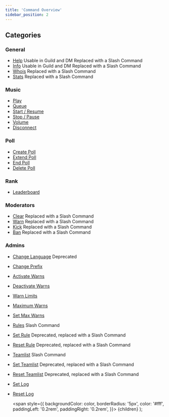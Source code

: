 ```yaml
---
title: 'Command Overview'
sidebar_position: 2
---
```


## Categories
### General
- [Help](general/help) <Label color="#43b581">Usable in Guild and DM</Label> <Label color="#faa61a">Replaced with a Slash Command</Label>
- [Info](general/info) <Label color="#43b581">Usable in Guild and DM</Label> <Label color="#faa61a">Replaced with a Slash Command</Label>
- [Whois](general/whois) <Label color="#faa61a">Replaced with a Slash Command</Label>
- [Stats](general/stats) <Label color="#faa61a">Replaced with a Slash Command</Label>

### Music
- [Play](music/play)
- [Queue](music/queue)
- [Start / Resume](music/start-resume)
- [Stop / Pause](music/stop-pause)
- [Volume](music/volume)
- [Disconnect](music/disconnect)

### Poll
- [Create Poll](poll/create-poll)
- [Extend Poll](poll/extend-poll)
- [End Poll](poll/end-poll)
- [Delete Poll](poll/delete-poll)

### Rank
- [Leaderboard](rank/leaderboard)

### Moderators
- [Clear](moderators/clear) <Label color="#faa61a">Replaced with a Slash Command</Label>
- [Warn](moderators/warn) <Label color="#faa61a">Replaced with a Slash Command</Label>
- [Kick](moderators/kick) <Label color="#faa61a">Replaced with a Slash Command</Label>
- [Ban](moderators/ban) <Label color="#faa61a">Replaced with a Slash Command</Label>

### Admins
- [Change Language](admins/change-language) <Label color="#f04747">Deprecated</Label>
- [Change Prefix](admins/change-prefix)
- [Activate Warns](admins/activate-warns)
- [Deactivate Warns](admins/deactivate-warns)
- [Warn Limits](admins/warn-limits)
- [Maximum Warns](admins/max-warns)
- [Set Max Warns](admins/set-max-warns)
- [Rules](admins/rules) <Label color="#43b581">Slash Command</Label>
- [Set Rule](admins/set-rule) <Label color="#faa61a">Deprecated, replaced with a Slash Command</Label>
- [Reset Rule](admins/reset-rule) <Label color="#faa61a">Deprecated, replaced with a Slash Command</Label>
- [Teamlist](admins/teamlist) <Label color="#43b581">Slash Command</Label>
- [Set Teamlist](admins/set-teamlist) <Label color="#faa61a">Deprecated, replaced with a Slash Command</Label>
- [Reset Teamlist](admins/reset-teamlist) <Label color="#faa61a">Deprecated, replaced with a Slash Command</Label>
- [Set Log](admins/set-log)
- [Reset Log](admins/reset-log)

  <span
    style={{
      backgroundColor: color,
      borderRadius: '5px',
      color: '#fff',
      paddingLeft: '0.2rem',
      paddingRight: '0.2rem',
    }}>
    {children}
  </span>
);
